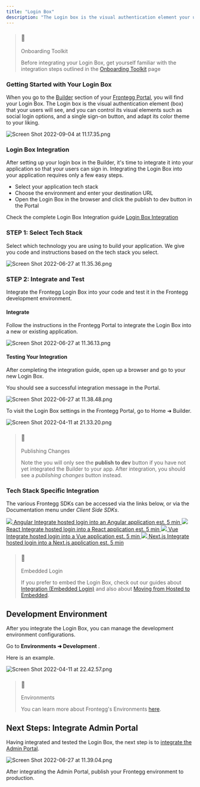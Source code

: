 ```yaml
---
title: "Login Box"
description: "The Login box is the visual authentication element your users will see"
---
```


> ### 🚧
> 
> Onboarding Toolkit
> 
> Before integrating your Login Box, get yourself familiar with the integration steps outlined in the [Onboarding Toolkit](/docs/adding-frontegg-to-your-app) page

### Getting Started with Your Login Box

When you go to the [Builder](/docs/builder-2) section of your [Frontegg Portal](/docs/login-box-1), you will find your Login Box. The Login box is the visual authentication element (box) that your users will see, and you can control its visual elements such as social login options, and a single sign-on button, and adapt its color theme to your liking. 

![](/images/397c63c-Screen_Shot_2022-09-04_at_11.17.35.png "Screen Shot 2022-09-04 at 11.17.35.png")

  
### Login Box Integration

After setting up your login box in the Builder, it's time to integrate it into your application so that your users can sign in. Integrating the Login Box into your application requires only a few easy steps.

* Select your application tech stack
* Choose the environment and enter your destination URL
* Open the Login Box in the browser and click the publish to dev button in the Portal

Check the complete Login Box Integration guide [Login Box Integration](/docs/login-box-builder) 

### STEP 1: Select Tech Stack

Select which technology you are using to build your application. We give you code and instructions based on the tech stack you select.  
  
![](/images/eaa875b-Screen_Shot_2022-06-27_at_11.35.36.png "Screen Shot 2022-06-27 at 11.35.36.png")

  
### STEP 2: Integrate and Test

Integrate the Frontegg Login Box into your code and test it in the Frontegg development environment.

#### Integrate

Follow the instructions in the Frontegg Portal to integrate the Login Box into a new or existing application.

  
![](/images/0f309d3-Screen_Shot_2022-06-27_at_11.36.13.png "Screen Shot 2022-06-27 at 11.36.13.png")

#### Testing Your Integration

After completing the integration guide, open up a browser and go to your new Login Box.

You should see a successful integration message in the Portal.

  
![](/images/8b3d25e-Screen_Shot_2022-06-27_at_11.38.48.png "Screen Shot 2022-06-27 at 11.38.48.png")

  
To visit the Login Box settings in the Frontegg Portal, go to Home ➜ Builder.  
  
![](/images/a295bf2-Screen_Shot_2022-04-11_at_21.33.20.png "Screen Shot 2022-04-11 at 21.33.20.png")

  
> ### 📘
> 
> Publishing Changes
> 
> Note the you will only see the **publish to dev** button if you have not yet integrated the Builder to your app. After integration, you should see a _publishing changes_ button instead.

### Tech Stack Specific Integration

The various Frontegg SDKs can be accessed via the links below, or via the Documentation menu under _Client Side SDKs_. 

[ ![](/images/30cad74-Screen_Shot_2021-11-19_at_13.19.32.png) Angular Integrate hosted login into an Angular application est. 5 min ](https://docs.frontegg.com/v2.0.2/docs/angular-integration-2) [ ![](/images/4baa1cf-Screen_Shot_2021-11-19_at_13.19.08.png) React Integrate hosted login into a React application est. 5 min ](https://docs.frontegg.com/v2.0.2/docs/react-integration-1) [ ![](/images/2f35681-Screen_Shot_2021-11-19_at_13.19.49.png) Vue Integrate hosted login into a Vue application est. 5 min ](https://docs.frontegg.com/v2.0.2/docs/vuejs-integration) [ ![](/images/61f166f-next-js-logo-8FCFF51DD2-seeklogo.com.png) Next.js Integrate hosted login into a Next.js application est. 5 min ](https://docs.frontegg.com/v2.0.2/docs/nextjs-integration-1) 

> ### 📘
> 
> Embedded Login
> 
> If you prefer to embed the Login Box, check out our guides about [Integration (Embedded Login)](/docs/move-hosted-to-embedded) and also about [Moving from Hosted to Embedded](/docs/login-box-builder).

## Development Environment

After you integrate the Login Box, you can manage the development environment configurations.

Go to **Environments ➜ Development** .

Here is an example.

  
![](/images/a518db3-Screen_Shot_2022-04-11_at_22.42.57.png "Screen Shot 2022-04-11 at 22.42.57.png")

  
> ### 📘
> 
> Environments
> 
> You can learn more about Frontegg's Environments [here](/docs/authorization-introduction).

## Next Steps: Integrate Admin Portal

Having integrated and tested the Login Box, the next step is to [integrate the Admin Portal](/docs/admin-portal-integration).  
  
![](/images/9724a17-Screen_Shot_2022-06-27_at_11.39.04.png "Screen Shot 2022-06-27 at 11.39.04.png")

  
After integrating the Admin Portal, publish your Frontegg environment to production.